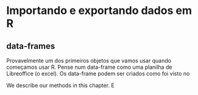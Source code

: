 # Importando e exportando dados em R

## data-frames

Provavelmente um dos primeiros objetos que vamos usar quando começamos usar R.
Pense num data-frame como uma planilha de Libreoffice (o excel). Os data-frame
podem ser criados como foi visto no 

We describe our methods in this chapter.
E 
